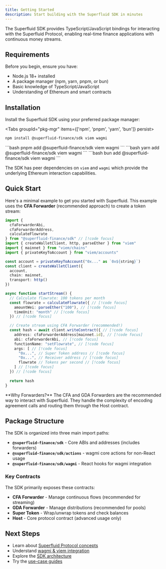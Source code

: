 ```yaml
---
title: Getting Started
description: Start building with the Superfluid SDK in minutes
---
```


The Superfluid SDK provides TypeScript/JavaScript bindings for interacting with the Superfluid Protocol, enabling real-time finance applications with continuous money streams.

## Requirements

Before you begin, ensure you have:

- Node.js 18+ installed
- A package manager (npm, yarn, pnpm, or bun)
- Basic knowledge of TypeScript/JavaScript
- Understanding of Ethereum and smart contracts

## Installation

Install the Superfluid SDK using your preferred package manager:


<Tabs groupId="pkg-mgr" items={['npm', 'pnpm', 'yarn', 'bun']} persist>
  <Tab value="npm">
```bash
npm install @superfluid-finance/sdk viem wagmi
```
  </Tab>
  <Tab value="pnpm">
```bash
pnpm add @superfluid-finance/sdk viem wagmi
```
  </Tab>
  <Tab value="yarn">
```bash
yarn add @superfluid-finance/sdk viem wagmi
```
  </Tab>
  <Tab value="bun">
```bash
bun add @superfluid-finance/sdk viem wagmi
```
  </Tab>
</Tabs>

The SDK has peer dependencies on `viem` and `wagmi` which provide the underlying Ethereum interaction capabilities.

## Quick Start

Here's a minimal example to get you started with Superfluid. This example uses the **CFA Forwarder** (recommended approach) to create a token stream:

```ts twoslash
import { 
  cfaForwarderAbi, 
  cfaForwarderAddress,
  calculateFlowrate 
} from "@superfluid-finance/sdk" // [!code focus]
import { createWalletClient, http, parseEther } from "viem"
import { mainnet } from "viem/chains"
import { privateKeyToAccount } from "viem/accounts"

const account = privateKeyToAccount("0x..." as `0x${string}`)
const client = createWalletClient({
  account,
  chain: mainnet,
  transport: http()
})

async function startStream() {
  // Calculate flowrate: 100 tokens per month
  const flowrate = calculateFlowrate({ // [!code focus]
    amountWei: parseEther("100"), // [!code focus]
    timeUnit: "month" // [!code focus]
  }) // [!code focus]

  // Create stream using CFA Forwarder (recommended!)
  const hash = await client.writeContract({ // [!code focus]
    address: cfaForwarderAddress[mainnet.id], // [!code focus]
    abi: cfaForwarderAbi, // [!code focus]
    functionName: "setFlowrate", // [!code focus]
    args: [ // [!code focus]
      "0x...", // Super Token address // [!code focus]
      "0x...", // Receiver address // [!code focus]
      flowrate // Tokens per second // [!code focus]
    ] // [!code focus]
  }) // [!code focus]
  
  return hash
}
```

<Callout type="info">
**Why Forwarders?** The CFA and GDA Forwarders are the recommended way to interact with Superfluid. They handle the complexity of encoding agreement calls and routing them through the Host contract.
</Callout>

## Package Structure

The SDK is organized into three main import paths:

- **`@superfluid-finance/sdk`** - Core ABIs and addresses (includes forwarders)
- **`@superfluid-finance/sdk/actions`** - wagmi core actions for non-React usage  
- **`@superfluid-finance/sdk/wagmi`** - React hooks for wagmi integration

### Key Contracts

The SDK primarily exposes these contracts:

- **CFA Forwarder** - Manage continuous flows (recommended for streaming)
- **GDA Forwarder** - Manage distributions (recommended for pools)
- **Super Token** - Wrap/unwrap tokens and check balances
- **Host** - Core protocol contract (advanced usage only)

## Next Steps

- Learn about [Superfluid Protocol concepts](/docs/superfluid-protocol)
- Understand [wagmi & viem integration](/docs/wagmi-viem)
- Explore the [SDK architecture](/docs/architecture)
- Try the [use-case guides](/docs/use-cases/wrap-unwrap)